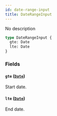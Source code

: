 ```yaml
---
id: date-range-input
title: DateRangeInput
---
```


No description

```graphql
type DateRangeInput {
  gte: Date
  lte: Date
}
```

### Fields

#### `gte` ([`Date`](/docs/developer/api-reference/scalars/date))

Start date.

#### `lte` ([`Date`](/docs/developer/api-reference/scalars/date))

End date.
